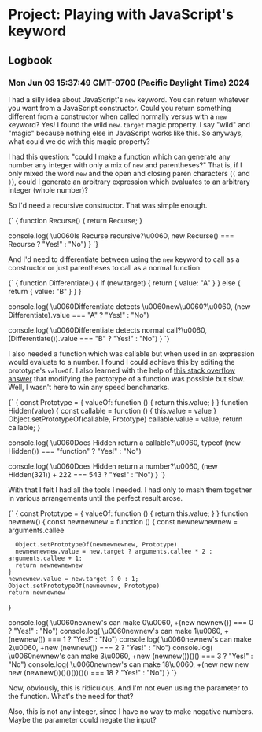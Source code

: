 # Project: Playing with JavaScript's keyword

## Logbook

### Mon Jun 03 15:37:49 GMT-0700 (Pacific Daylight Time) 2024

I had a silly idea about JavaScript's `new` keyword. You can return whatever you want from a JavaScript constructor. Could you return something different from a constructor when called normally versus with a `new` keyword? Yes! I found the wild `new.target` magic property. I say "wild" and "magic" because nothing else in JavaScript works like this. So anyways, what could we do with this magic property?

I had this question: "could I make a function which can generate any number any integer with only a mix of `new` and parentheses?" That is, if I only mixed the word `new` and the open and closing paren characters (`(` and `)`), could I generate an arbitrary expression which evaluates to an arbitrary integer (whole number)?

So I'd need a recursive constructor. That was simple enough.

<FancyScriptTag>
{`
{
  function Recurse() {
    return Recurse;
  }
  
  console.log(
    \u0060Is Recurse recursive?\u0060,
    new Recurse() === Recurse ? "Yes!" : "No")
}
`}
</FancyScriptTag>

And I'd need to differentiate between using the `new` keyword to call as a constructor or just parentheses to call as a normal function:

<FancyScriptTag>
{`
{
  function Differentiate() {
    if (new.target) {
      return { value: "A" }
    } else {
      return { value: "B" }
    }
  }
  
  console.log(
    \u0060Differentiate detects \\u0060new\\u0060?\u0060,
    (new Differentiate).value === "A" ? "Yes!" : "No")

  console.log(
    \u0060Differentiate detects normal call?\u0060,
    (Differentiate()).value === "B" ? "Yes!" : "No")
}
`}
</FancyScriptTag>

I also needed a function which was callable but when used in an expression would evaluate to a number. I found I could achieve this by editing the prototype's `valueOf`. I also learned with the help of [this stack overflow answer](https://stackoverflow.com/a/21807662) that modifying the prototype of a function was possible but slow. Well, I wasn't here to win any speed benchmarks.

<FancyScriptTag>
{`
{
  const Prototype = { valueOf: function () { return this.value; } }
  function Hidden(value) {
    const callable = function () {
      this.value = value
    }
    Object.setPrototypeOf(callable, Prototype)
    callable.value = value;
    return callable;
  }
  
  console.log(
    \u0060Does Hidden return a callable?\u0060,
    typeof (new Hidden()) === "function" ? "Yes!" : "No")

  console.log(
    \u0060Does Hidden return a number?\u0060,
    (new Hidden(321)) + 222 === 543 ? "Yes!" : "No")
}
`}
</FancyScriptTag>

With that I felt I had all the tools I needed. I had only to mash them together in various arrangements until the perfect result arose.

<FancyScriptTag>
{`
{
  const Prototype = { valueOf: function () { return this.value; } }
  function newnew() {
    const newnewnew = function () { 
      const newnewnewnew = arguments.callee

      Object.setPrototypeOf(newnewnewnew, Prototype)
      newnewnewnew.value = new.target ? arguments.callee * 2 : arguments.callee + 1;
      return newnewnewnew
    }
    newnewnew.value = new.target ? 0 : 1;
    Object.setPrototypeOf(newnewnew, Prototype)
    return newnewnew
  }
  
  console.log(
    \u0060newnew's can make 0\u0060,
    +(new newnew()) === 0 ? "Yes!" : "No")
  console.log(
    \u0060newnew's can make 1\u0060,
    +(newnew()) === 1 ? "Yes!" : "No")
  console.log(
    \u0060newnew's can make 2\u0060,
    +new (newnew()) === 2 ? "Yes!" : "No")
  console.log(
    \u0060newnew's can make 3\u0060,
    +new (newnew())()() === 3 ? "Yes!" : "No")
  console.log(
    \u0060newnew's can make 18\u0060,
    +(new new new new (newnew())()()())()() === 18 ? "Yes!" : "No")
}
`}
</FancyScriptTag>

Now, obviously, this is ridiculous. And I'm not even using the parameter to the function. What's the need for that? 

Also, this is not any integer, since I have no way to make negative numbers. Maybe the parameter could negate the input?
